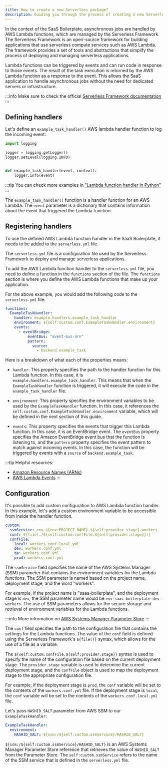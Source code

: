 ```yaml
---
title: How to create a new Serverless package?
description: Guiding you through the process of creating a new Serverless package
---
```


In the context of the SaaS Boilerplate, asynchronous jobs are handled by AWS Lambda functions, which are managed by the Serverless Framework.
The Serverless Framework is an open-source framework for building applications that use serverless compute services such as AWS Lambda.
The framework provides a set of tools and abstractions that simplify the process of deploying and managing serverless applications.

Lambda functions can be triggered by events and can run code in response to those events.
The result of the task execution is returned by the AWS Lambda function as a response to the event.
This allows the SaaS application to handle asynchronous jobs without the need for dedicated servers or infrastructure.

:::info
Make sure to check the official [Serverless Framework documentation](https://www.serverless.com/framework/docs)
:::


## Defining handlers

Let's define an `example_task_handler()` AWS lambda handler function to log the incoming event:

```python title="packages/workers/example/handlers.py" showLineNumbers
import logging

logger = logging.getLogger()
logger.setLevel(logging.INFO)


def example_task_handler(event, context):
    logger.info(event)
```

:::tip
You can check more examples in ["Lambda function handler in Python"](https://docs.aws.amazon.com/lambda/latest/dg/python-handler.html)
:::

The `example_task_handler()` function is a handler function for an AWS Lambda.
The `event` parameter is a dictionary that contains information about the event that triggered the Lambda function.


## Registering handlers

To use the defined AWS Lambda function handler in the SaaS Boilerplate, it needs to be added to the `serverless.yml` file.

The `serverless.yml` file is a configuration file used by the Serverless Framework to deploy and manage serverless applications.

To add the AWS Lambda function handler to the `serverless.yml` file, you need to define a function in the `functions` section of the file. The `functions` section is where you define the AWS Lambda functions that make up your application.

For the above example, you would add the following code to the `serverless.yml` file:

```yaml title="packages/workers/serverless.yml"
functions:
  ExampleTaskHandler:
    handler: example.handlers.example_task_handler
    environment: ${self:custom.conf.ExampleTaskHandler.environment}
    events:
      - eventBridge:
          eventBus: "event-bus-arn"
          pattern:
            source:
              - backend.example_task
```

Here is a breakdown of what each of the properties means:

- `handler`: This property specifies the path to the handler function for this Lambda function.
In this case, it is `example.handlers.example_task_handler`.
This means that when the `ExampleTaskHandler` function is triggered, it will execute the code in the `example_task_handler` file.

- `environment`: This property specifies the environment variables to be used by the `ExampleTaskHandler` function.
In this case, it references the `self:custom.conf.ExampleTaskHandler.environment` variable, which will be defined in the next section of this guide.

- `events`: This property specifies the events that trigger this Lambda function.
In this case, it is an EventBridge event. The `eventBus` property specifies the Amazon EventBridge event bus that the function is listening to, and the `pattern` property specifies the event pattern to match against incoming events.
In this case, the function will be triggered by events with a `source` of `backend.example_task`.

:::tip
Helpful resources:
- [Amazon Resource Names (ARNs)](https://docs.aws.amazon.com/IAM/latest/UserGuide/reference-arns.html)
- [AWS Lambda Events](https://www.serverless.com/framework/docs/providers/aws/guide/events)
:::

## Configuration

It's possible to add custom configuration to AWS Lambda function handler.
In this example, let's add a custom environment variable to be accessible from inside the handler function.

```yaml title="packages/workers/serverless.yml"
custom:
  ssmService: env-${env:PROJECT_NAME}-${self:provider.stage}-workers
  conf: ${file(./${self:custom.confFile.${self:provider.stage}})}
  confFile:
    local: workers.conf.local.yml
    dev: workers.conf.yml
    qa: workers.conf.yml
    prod: workers.conf.yml
```

The `ssmService` field specifies the name of the AWS Systems Manager (SSM) parameter that contains the environment variables for the Lambda functions.
The SSM parameter is named based on the project name, deployment stage, and the word "workers".

For example, if the project name is "saas-boilerplate", and the deployment stage is `dev`, the SSM parameter name would be `env-saas-boilerplate-dev-workers`.
The use of SSM parameters allows for the secure storage and retrieval of environment variables for the Lambda functions.

:::info
More information on [AWS Systems Manager Parameter Store](https://docs.aws.amazon.com/systems-manager/latest/userguide/systems-manager-parameter-store.html)
:::

The `conf` field specifies the path to the configuration file that contains the settings for the Lambda functions.
The value of the `conf` field is defined using the Serverless Framework's `${file()}` syntax, which allows for the use of a file as a variable.

The `${self:custom.confFile.${self:provider.stage}}` syntax is used to specify the name of the configuration file based on the current deployment stage.
The `provider.stage` variable is used to determine the current deployment stage, and the `confFile` object is used to map the deployment stage to the appropriate configuration file.

For example, if the deployment stage is `prod`, the `conf` variable will be set to the contents of the `workers.conf.yml` file.
If the deployment stage is `local`, the `conf` variable will be set to the contents of the `workers.conf.local.yml` file.

Let's pass `HASHID_SALT` parameter from AWS SSM to our `ExampleTaskHandler`:

```yaml title="packages/workers/workers.conf.yml"
ExampleTaskHandler:
  environment:
    HASHID_SALT: ${ssm:/${self:custom.ssmService}/HASHID_SALT}
```

`${ssm:/${self:custom.ssmService}/HASHID_SALT}` is an AWS Systems Manager Parameter Store reference that retrieves the value of `HASHID_SALT` from the Parameter Store.
The `self:custom.ssmService` refers to the name of the SSM service that is defined in the `serverless.yml` file.
